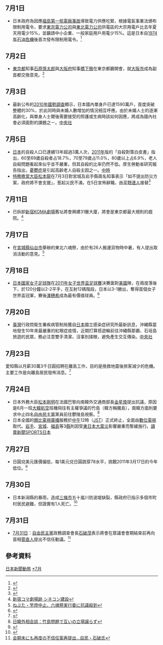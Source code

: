 <noinclude>{{MonthInJapan|2011|7}}</noinclude>
{{main|2011年日本}}
==7月1日==
*日本政府為因應[[福島核事故|福島第一核電廠事故]]導致電力供應吃緊，根據電氣事業法頒布限制用電令，要求[[東京電力公司|東京電力公司]]與[[東北電力|東北電力公司]]供電區的大宗用電戶比去年夏天用電少15%，並籲請中小企業、一般家庭用戶用電少15%。這是日本自[[1974年|1974年]][[石油危機|石油危機]]後首次發布限制用電令。<ref>{{Cite web |url=http://www.cna.com.tw/ShowNews/WebNews_Detail.aspx?Type=FirstNews&ID=201107010017 |title=37年來首次 日本大限電 |accessdate=2011-07-01 |archive-date=2011-07-08 |archive-url=https://web.archive.org/web/20110708050629/http://www.cna.com.tw/ShowNews/WebNews_Detail.aspx?Type=FirstNews&ID=201107010017 |dead-url=no }}</ref>

==7月2日==
*[[東京都|東京都]]知事[[石原慎太郎|石原慎太郎]]與[[大阪府|大阪府]]知事[[橋下徹|橋下徹]]在東京都廳開會，就[[大阪市|大阪市]]成為副首都交換意見。<ref>{{Cite web |url=http://www.asahi.com/special/08002/TKY201107010653.html |title=大阪は「副首都」　石原・橋下両知事が会談 |accessdate=2011-07-03 |archive-date=2016-03-14 |archive-url=https://web.archive.org/web/20160314155932/http://www.asahi.com/special/08002/TKY201107010653.html |dead-url=no }}</ref>

==7月3日==
* 最新公布的[[2010年日本國勢調查|2010年國勢調查]]顯示，日本國內單身戶已達1590萬戶，首度突破整體的30%，於此同時與未婚人數增加的情況相互呼應。由於未婚人士的逐漸高齡化，與單身人士爾後需要接受的照護或生病時該如何因應，將成為國內社會必須面對的課題之ㄧ。[https://web.archive.org/web/20110704172448/http://www.cna.com.tw/ShowNews/Detail.aspx?pNewsID=201107030056&pType0=aOPL&pTypeSel=0 中央社]

==7月5日==
* [[日本|日本]]的自殺人口已連續13年超過3萬人次，[[2011年|2011年]]版的「自殺對策白皮書」指出，60至69歲自殺者占18.7%，70至79歲占11.0%，80歲以上占6.9%，老人自殺問題看起來似乎並不嚴重，但其自殺的比率仍然不低。厚生勞動省研究報告指出，[[憂鬱症|憂鬱症]]是引起高齡老人自殺主因之一。[http://news.chinatimes.com/focus/11050105/112011070500098.html 中時]{{dead link|date=十一月 2017 |bot=InternetArchiveBot }}
*[[特務擔當大臣|特務擔當大臣]][[松本龍|松本龍]]在7月3日對宮城及岩手縣兩名知事表示「如不提出防災方案，政府將不會支援」，惹起災民不滿，在5日宣佈辭職，由[[平野達人|平野達人]]接替<ref>{{Cite web |url=http://sankei.jp.msn.com/politics/news/110705/plc11070509140011-n1.htm |title=菅内閣の“落日”象徴　松本龍震災復興担当相が辞表提出　首相の任命責任も |accessdate=2011-07-06 |archive-date=2011-07-08 |archive-url=https://web.archive.org/web/20110708164459/http://sankei.jp.msn.com/politics/news/110705/plc11070509140011-n1.htm |dead-url=yes }}</ref>

==7月11日==
*已拆卸[[新宿KOMA劇場|新宿KOMA劇場]]舊址將會興建31層大廈，將會是東京都最大規則的戲院。<ref>[http://www3.nhk.or.jp/news/html/20110711/t10014141001000.html 新宿コマ劇場跡 シネコン建設]{{dead link|date=十一月 2017 |bot=InternetArchiveBot }}</ref>

==7月17日==
*在[[宮城縣|宮城縣]][[仙台市|仙台市]]舉辦的東北六魂祭，由於有26人搬運貨物時中暑，有人提出取消活動的意見。<ref>[http://www.yomiuri.co.jp/national/news/20110717-OYT1T00076.htm?from=main3 ねぶた・竿燈中止、六魂祭実行委に抗議殺到]</ref>

==7月18日==
*[[日本國家女子足球隊|日本國家女子足球隊]]在[[2011年女子世界盃足球賽|2011年女子世界盃足球賽]]決賽面對[[美國國家女子足球隊|美國]]隊，在兩度落後下，於120分鐘以2-2平手，在互射12碼階段，日本以3-1勝出，奪得首個女子世界盃冠軍，賽後[[澤穗希|澤穗希]]成為最有價值球員。<ref>{{Cite web |url=http://www.nikkansports.com/soccer/japan/news/f-sc-tp2-20110718-806749.html |title=なでしこ世界一！沢がＭＶＰ／女子Ｗ杯 |accessdate=2011-07-18 |archive-date=2020-09-21 |archive-url=https://web.archive.org/web/20200921004641/https://www.nikkansports.com/soccer/japan/news/f-sc-tp2-20110718-806749.html |dead-url=no }}</ref>

==7月20日==
* [[臺灣|臺灣]]行政院衛生署疾病管制局獲自[[日本|日本]]國立感染症研究所最新訊息，沖繩縣當地發生10年來最嚴重的紅眼症疫情，近期打算搭遊輪前往沖繩縣那霸、石垣島旅遊的民眾，務必注意雙手清潔，沒事別揉眼，避免產生交互傳染。[https://web.archive.org/web/20111208104125/http://www2.cna.com.tw/ShowNews/Detail.aspx?pNewsID=201107200166&pType0=aHEL&pTypeSel=0 中央社]

==7月23日==
愛知縣以月薪30萬3千日圓招聘在離島工作，目的是挽救地震後旅客減少的危機。主要工作是向離島居民發佈消息。<ref>{{Cite web |url=http://www.asahi.com/national/update/0722/NGY201107220047.html |title=離島に住み込み情報発信　愛知県、島の「広告塔」募集 |accessdate=2012-07-19 |archive-date=2012-07-19 |archive-url=https://archive.is/20120719064415/www.asahi.com/national/update/0722/NGY201107220047.html |dead-url=no }}</ref>

==7月24日==
*日本外務大臣[[松本剛明|松本剛明]]在法國巴黎向南韓外交通商部長[[金星煥|金星煥]]提出抗議，原因是6月一班[[大韓航空|大韓航空]]班機飛往有主權爭議的竹島（韓方稱獨島），南韓方面則要求中止四名[[自由民主黨_(日本)|自由民主黨]]黨員前往鬱陵島視察。<ref>[http://mainichi.jp/select/world/news/20110724k0000m030095000c.html 日韓外相会談：竹島問題で互いの立場譲らず]{{dead link|date=十一月 2017 |bot=InternetArchiveBot }}</ref>
*日本全國的[[類比電視|類比電視]][[廣播|廣播]]服務於[[中午|中午]]12時（[[日本標準時間|JST]]）正式終止，全面由[[數位電視|數位電視]]取代。[[岩手縣|岩手]]、[[宮城縣|宮城]]、[[福島縣|福島]]等3[[縣|縣]]則因受[[東日本大震災|東日本大震災]]影響嚴重而暫緩施行。[https://web.archive.org/web/20111208105816/http://www.yomiuri.co.jp/entertainment/tv/tnews/20110726-OYT8T00753.htm 讀賣新聞][https://web.archive.org/web/20111208104925/http://www.sponichi.co.jp/society/news/2011/07/25/kiji/K20110725001277300.html SPORTS日本]

==7月27日==
*日圓兌美元匯價偏低，每1美元兌日圓跳穿78水平，挑戰2011年3月17日的今年低位。<ref>{{Cite web |url=http://mdn.mainichi.jp/mdnnews/business/news/20110727p2g00m0bu073000c.html |title=Dollar marks fresh 4-month low against yen in Tokyo deals |accessdate=2011-07-27 |archive-date=2011-07-27 |archive-url=https://web.archive.org/web/20110727231213/http://mdn.mainichi.jp/mdnnews/business/news/20110727p2g00m0bu073000c.html |dead-url=yes }}</ref>

==7月30日==
*日本新潟縣的暴雨，造成[[三條市|三條市]]五十嵐川防波堤缺裂，縣政府已指示多個市町村居民避難，但證實有1人死亡。<ref>{{Cite web |url=http://www.asahi.com/national/update/0730/TKY201107300006.html |title=雨、新潟県１人死亡３人不明　３５万人避難勧告・指示 |accessdate=2012-07-18 |archive-date=2012-07-18 |archive-url=https://archive.is/20120718224805/www.asahi.com/national/update/0730/TKY201107300006.html |dead-url=no }}</ref>

==7月31日==
*[[7月31日|7月31日]]：[[自由民主黨_(日本)|自由民主黨]]政務調查會長[[石破茂|石破茂]]表示將會在眾議會會期結束前再向首相[[菅直人|菅直人]]提出不信任動議。<ref>[http://www.yomiuri.co.jp/politics/news/20110730-OYT1T00642.htm 会期末にも再度の不信任案再提出…自民・石破氏]</ref>

==參考資料==
<div class="references-small">
<references></references>
</div>


<noinclude>
{{Portal:日本新聞動態/Footer}}
[[Category:2011年7月|日本新聞動態]]
[[Category:2011年日本|*7月]]
</noinclude>